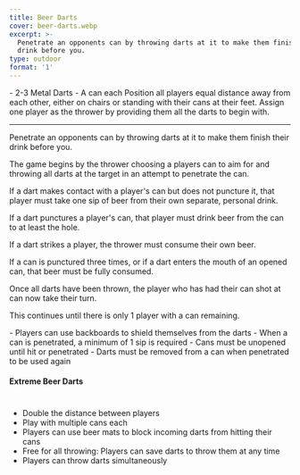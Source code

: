 ```yaml
---
title: Beer Darts
cover: beer-darts.webp
excerpt: >-
  Penetrate an opponents can by throwing darts at it to make them finish their
  drink before you.
type: outdoor
format: '1'
---
```


<GameHero
  cover="/BeerGoggleGames/images/beerdarts.webp"
  alt="Beer Darts"
/>

<GameSection title="Equipment" icon="/BeerGoggleGames/images/liquor.webp">
-   2-3 Metal Darts
-   A can each
</GameSection>

<GameSection title="Setup" icon="/BeerGoggleGames/images/settings.webp">
Position all players equal distance away from each other, either on chairs or standing with their cans at their feet. Assign one player as the thrower by providing them all the darts to begin with.

* * *
</GameSection>

<GameSection title="Aim of the Game" icon="/BeerGoggleGames/images/target.webp">
<p>Penetrate an opponents can by throwing darts at it to make them finish their drink before you.</p>
</GameSection>

<GameSection title="How to Play" icon="/BeerGoggleGames/images/question.webp">
The game begins by the thrower choosing a players can to aim for and throwing all darts at the target in an attempt to penetrate the can.

If a dart makes contact with a player's can but does not puncture it, that player must take one sip of beer from their own separate, personal drink.

If a dart punctures a player's can, that player must drink beer from the can to at least the hole.

If a dart strikes a player, the thrower must consume their own beer.

If a can is punctured three times, or if a dart enters the mouth of an opened can, that beer must be fully consumed.

Once all darts have been thrown, the player who has had their can shot at can now take their turn.

This continues until there is only 1 player with a can remaining.
</GameSection>

<GameSection title="Rules" icon="/BeerGoggleGames/images/rules.webp">
-   Players can use backboards to shield themselves from the darts
-   When a can is penetrated, a minimum of 1 sip is required
-   Cans must be unopened until hit or penetrated
-   Darts must be removed from a can when penetrated to be used again
</GameSection>

<GameSection title="Special Edition" icon="/BeerGoggleGames/images/special.webp">

<h4>Extreme Beer Darts</h4>

#

-   Double the distance between players
-   Play with multiple cans each
-   Players can use beer mats to block incoming darts from hitting their cans
-   Free for all throwing: Players can save darts to throw them at any time
-   Players can throw darts simultaneously
</GameSection>

<ShareButtons title="Beer Darts" />

<FeedbackCard>
</FeedbackCard>
